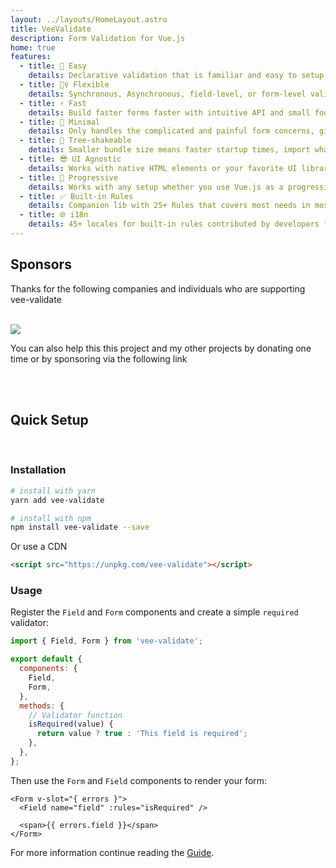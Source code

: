 ```yaml
---
layout: ../layouts/HomeLayout.astro
title: VeeValidate
description: Form Validation for Vue.js
home: true
features:
  - title: 🍞 Easy
    details: Declarative validation that is familiar and easy to setup
  - title: 🧘‍♀️ Flexible
    details: Synchronous, Asynchronous, field-level, or form-level validation
  - title: ⚡️ Fast
    details: Build faster forms faster with intuitive API and small footprint
  - title: 🏏 Minimal
    details: Only handles the complicated and painful form concerns, gives you full control over everything else
  - title: 🌲 Tree-shakeable
    details: Smaller bundle size means faster startup times, import what you need.
  - title: 😎 UI Agnostic
    details: Works with native HTML elements or your favorite UI library components
  - title: 🦾 Progressive
    details: Works with any setup whether you use Vue.js as a progressive enhancement or in a complex setup
  - title: ✅ Built-in Rules
    details: Companion lib with 25+ Rules that covers most needs in most web applications
  - title: 🌐 i18n
    details: 45+ locales for built-in rules contributed by developers from all over the world
---
```


## Sponsors

Thanks for the following companies and individuals who are supporting vee-validate

<br />

<a href="https://github.com/sponsors/logaretm">
  <img src="https://sponsors.logaretm.com/sponsors.svg" />
</a>

<br />

You can also help this this project and my other projects by donating one time or by sponsoring via the following link

<br />

<div class="flex justify-center items-center">
  <sponsor-button></sponsor-button>
</div>

<br />

## Quick Setup

<br />

### Installation

```sh
# install with yarn
yarn add vee-validate

# install with npm
npm install vee-validate --save
```

Or use a CDN

```html
<script src="https://unpkg.com/vee-validate"></script>
```

### Usage

Register the `Field` and `Form` components and create a simple `required` validator:

```js
import { Field, Form } from 'vee-validate';

export default {
  components: {
    Field,
    Form,
  },
  methods: {
    // Validator function
    isRequired(value) {
      return value ? true : 'This field is required';
    },
  },
};
```

Then use the `Form` and `Field` components to render your form:

```vue-html
<Form v-slot="{ errors }">
  <Field name="field" :rules="isRequired" />

  <span>{{ errors.field }}</span>
</Form>
```

For more information continue reading the [Guide](/guide/overview).
